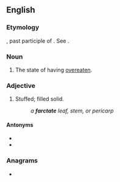 ==English==

===Etymology===
{{etyl|la|en}} {{attention|la}} {{m|la|farctus}}, past participle of {{m|la|farciō}}. See {{m|en|farce}}.

===Noun===
{{en-noun|-}}

# {{lb|en|rare|obsolete}} The state of having [[overeaten]].

===Adjective===
{{en-adj}}

# {{lb|en|botany|obsolete}} Stuffed; filled solid.
#: ''a '''farctate''' leaf, stem, or pericarp''

====Antonyms====
* {{l|en|hollow}}
* {{l|en|tubular}}

===Anagrams===
* {{anagrams|en|a=aacefrtt|artefact}}